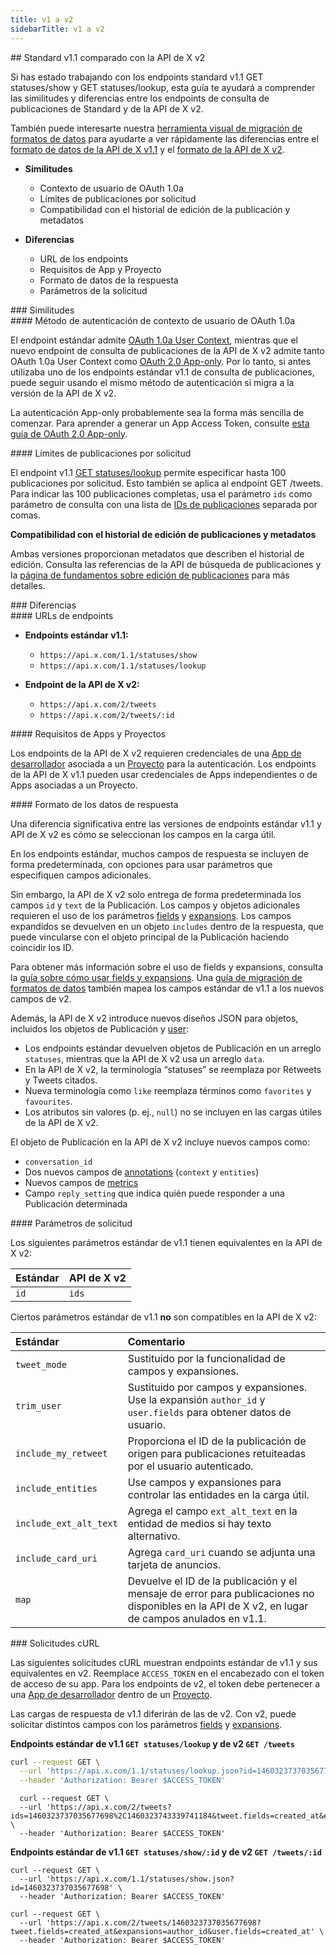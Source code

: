 ```yaml
---
title: v1 a v2
sidebarTitle: v1 a v2
---
```


<div id="standard-v11-compared-to-x-api-v2">
  ## Standard v1.1 comparado con la API de X v2
</div>

Si has estado trabajando con los endpoints standard v1.1 GET statuses/show y GET statuses/lookup, esta guía te ayudará a comprender las similitudes y diferencias entre los endpoints de consulta de publicaciones de Standard y de la API de X v2.

También puede interesarte nuestra [herramienta visual de migración de formatos de datos](/es/x-api/migrate/data-format-migration) para ayudarte a ver rápidamente las diferencias entre el [formato de datos de la API de X v1.1](/es/x-api/fundamentals/data-dictionary) y el [formato de la API de X v2](/es/x-api/fundamentals/data-dictionary).

- **Similitudes**
  - Contexto de usuario de OAuth 1.0a
  - Límites de publicaciones por solicitud
  - Compatibilidad con el historial de edición de la publicación y metadatos

- **Diferencias**
  - URL de los endpoints
  - Requisitos de App y Proyecto
  - Formato de datos de la respuesta
  - Parámetros de la solicitud

<div id="similarities">
  ### Similitudes
</div>

<div id="oauth-10a-user-context-authentication-method">
  #### Método de autenticación de contexto de usuario de OAuth 1.0a
</div>

El endpoint estándar admite [OAuth 1.0a User Context](/es/resources/fundamentals/authentication), mientras que el nuevo endpoint de consulta de publicaciones de la API de X v2 admite tanto OAuth 1.0a User Context como [OAuth 2.0 App-only](/es/resources/fundamentals/authentication). Por lo tanto, si antes utilizaba uno de los endpoints estándar v1.1 de consulta de publicaciones, puede seguir usando el mismo método de autenticación si migra a la versión de la API de X v2.

La autenticación App-only probablemente sea la forma más sencilla de comenzar. Para aprender a generar un App Access Token, consulte [esta guía de OAuth 2.0 App-only](/es/resources/fundamentals/authentication).

<div id="posts-per-request-limits">
  #### Límites de publicaciones por solicitud
</div>

El endpoint v1.1 [GET statuses/lookup](https://developer.x.com/en/docs/twitter-api/v1/tweets/post-and-engage/api-reference/get-statuses-lookup) permite especificar hasta 100 publicaciones por solicitud. Esto también se aplica al endpoint GET /tweets. Para indicar las 100 publicaciones completas, usa el parámetro `ids` como parámetro de consulta con una lista de [IDs de publicaciones](/es/resources/fundamentals/x-ids) separada por comas.

**Compatibilidad con el historial de edición de publicaciones y metadatos**

Ambas versiones proporcionan metadatos que describen el historial de edición. Consulta las referencias de la API de búsqueda de publicaciones y la [página de fundamentos sobre edición de publicaciones](/es/x-api/fundamentals/edit-posts) para más detalles.

<div id="differences">
  ### Diferencias
</div>

<div id="endpoint-urls">
  #### URLs de endpoints
</div>

- **Endpoints estándar v1.1:**
  - `https://api.x.com/1.1/statuses/show`
  - `https://api.x.com/1.1/statuses/lookup`

- **Endpoint de la API de X v2:**
  - `https://api.x.com/2/tweets`
  - `https://api.x.com/2/tweets/:id`

<div id="app-and-project-requirements">
  #### Requisitos de Apps y Proyectos
</div>

Los endpoints de la API de X v2 requieren credenciales de una [App de desarrollador](/es/resources/fundamentals/developer-apps) asociada a un [Proyecto](/es/resources/fundamentals/projects) para la autenticación. Los endpoints de la API de X v1.1 pueden usar credenciales de Apps independientes o de Apps asociadas a un Proyecto.

<div id="response-data-format">
  #### Formato de los datos de respuesta
</div>

Una diferencia significativa entre las versiones de endpoints estándar v1.1 y API de X v2 es cómo se seleccionan los campos en la carga útil.

En los endpoints estándar, muchos campos de respuesta se incluyen de forma predeterminada, con opciones para usar parámetros que especifiquen campos adicionales.

Sin embargo, la API de X v2 solo entrega de forma predeterminada los campos `id` y `text` de la Publicación. Los campos y objetos adicionales requieren el uso de los parámetros [fields](/es/x-api/fundamentals/fields) y [expansions](/es/x-api/fundamentals/expansions). Los campos expandidos se devuelven en un objeto `includes` dentro de la respuesta, que puede vincularse con el objeto principal de la Publicación haciendo coincidir los ID.

Para obtener más información sobre el uso de fields y expansions, consulta la [guía sobre cómo usar fields y expansions](/es/x-api/fundamentals/data-dictionary). Una [guía de migración de formatos de datos](/es/x-api/fundamentals/fields) también mapea los campos estándar de v1.1 a los nuevos campos de v2.

Además, la API de X v2 introduce nuevos diseños JSON para objetos, incluidos los objetos de Publicación y [user](/es/x-api/fundamentals/data-dictionary#user):

- Los endpoints estándar devuelven objetos de Publicación en un arreglo `statuses`, mientras que la API de X v2 usa un arreglo `data`.
- En la API de X v2, la terminología “statuses” se reemplaza por Retweets y Tweets citados.
- Nueva terminología como `like` reemplaza términos como `favorites` y `favourites`.
- Los atributos sin valores (p. ej., `null`) no se incluyen en las cargas útiles de la API de X v2.

El objeto de Publicación en la API de X v2 incluye nuevos campos como:

- `conversation_id`
- Dos nuevos campos de [annotations](/es/x-api/fundamentals/post-annotations) (`context` y `entities`)
- Nuevos campos de [metrics](/es/x-api/fundamentals/metrics)
- Campo `reply_setting` que indica quién puede responder a una Publicación determinada

<div id="request-parameters">
  #### Parámetros de solicitud
</div>

Los siguientes parámetros estándar de v1.1 tienen equivalentes en la API de X v2:

| Estándar | API de X v2 |
|:----------|:----------|
| `id`     | `ids`    |

Ciertos parámetros estándar de v1.1 **no** son compatibles en la API de X v2:

| Estándar            | Comentario                                                                                                                     |
|:---------------------|:------------------------------------------------------------------------------------------------------------------------------|
| `tweet_mode`        | Sustituido por la funcionalidad de campos y expansiones.                                                                      |
| `trim_user`         | Sustituido por campos y expansiones. Use la expansión `author_id` y `user.fields` para obtener datos de usuario.             |
| `include_my_retweet`| Proporciona el ID de la publicación de origen para publicaciones retuiteadas por el usuario autenticado.                      |
| `include_entities`  | Use campos y expansiones para controlar las entidades en la carga útil.                                                       |
| `include_ext_alt_text` | Agrega el campo `ext_alt_text` en la entidad de medios si hay texto alternativo.                                           |
| `include_card_uri`  | Agrega `card_uri` cuando se adjunta una tarjeta de anuncios.                                                                  |
| `map`               | Devuelve el ID de la publicación y el mensaje de error para publicaciones no disponibles en la API de X v2, en lugar de campos anulados en v1.1. |

<div id="curl-requests">
  ### Solicitudes cURL
</div>

Las siguientes solicitudes cURL muestran endpoints estándar de v1.1 y sus equivalentes en v2. Reemplace `ACCESS_TOKEN` en el encabezado con el token de acceso de su app. Para los endpoints de v2, el token debe pertenecer a una [App de desarrollador](/es/resources/fundamentals/developer-apps/overview) dentro de un [Proyecto](/es/resources/fundamentals/projects/overview).

Las cargas de respuesta de v1.1 diferirán de las de v2. Con v2, puede solicitar distintos campos con los parámetros [fields](/es/x-api/fundamentals/fields) y [expansions](/es/x-api/fundamentals/expansions).

**Endpoints estándar de v1.1 `GET statuses/lookup` y de v2 `GET /tweets`**

```bash
curl --request GET \
  --url 'https://api.x.com/1.1/statuses/lookup.json?id=1460323737035677698%2C1460323743339741184' \
  --header 'Authorization: Bearer $ACCESS_TOKEN'
```

```
  curl --request GET \
  --url 'https://api.x.com/2/tweets?ids=1460323737035677698%2C1460323743339741184&tweet.fields=created_at&expansions=author_id&user.fields=created_at' \
  --header 'Authorization: Bearer $ACCESS_TOKEN'
```

**Endpoints estándar de v1.1 `GET statuses/show/:id` y de v2 `GET /tweets/:id`**

```
curl --request GET \
  --url 'https://api.x.com/1.1/statuses/show.json?id=1460323737035677698' \
  --header 'Authorization: Bearer $ACCESS_TOKEN'
```

```
curl --request GET \
  --url 'https://api.x.com/2/tweets/1460323737035677698?tweet.fields=created_at&expansions=author_id&user.fields=created_at' \
  --header 'Authorization: Bearer $ACCESS_TOKEN'
```